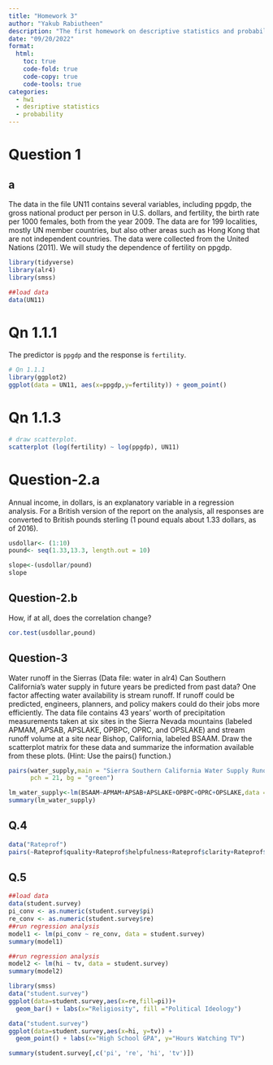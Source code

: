 ---
title: "Homework 3"
author: "Yakub Rabiutheen"
description: "The first homework on descriptive statistics and probability"
date: "09/20/2022"
format:
  html:
    toc: true
    code-fold: true
    code-copy: true
    code-tools: true
categories:
  - hw1
  - desriptive statistics 
  - probability
---

# Question 1

## a

The data in the file UN11 contains several variables, including ppgdp, the gross national product per person in U.S. dollars, and fertility, the birth rate per 1000 females, both from the year 2009. The data are for 199 localities, mostly UN member countries, but also other areas such as Hong Kong that are not independent countries. The data were collected from the United Nations (2011). We will study the dependence of fertility on ppgdp.



```{r, echo=T}
library(tidyverse)
library(alr4)
library(smss)
```




```{r, echo=T}
##load data
data(UN11)
```

# Qn 1.1.1

The predictor is `ppgdp` and the response is `fertility`.




```{r}
# Qn 1.1.1
library(ggplot2)
ggplot(data = UN11, aes(x=ppgdp,y=fertility)) + geom_point()
```


# Qn 1.1.3

```{r}
# draw scatterplot.
scatterplot (log(fertility) ~ log(ppgdp), UN11)
```


# Question-2.a


Annual income, in dollars, is an explanatory variable in a regression analysis. For a British version of the report on the analysis, all responses are converted to British pounds sterling (1 pound equals about 1.33 dollars, as of 2016).

```{r}
usdollar<- (1:10)
pound<- seq(1.33,13.3, length.out = 10)

slope<-(usdollar/pound)
slope
```

## Question-2.b

How, if at all, does the correlation change?
```{r}
cor.test(usdollar,pound)
```


## Question-3


Water runoff in the Sierras (Data file: water in alr4) Can Southern California's water supply in future years be predicted from past data? One factor affecting water availability is stream runoff. If runoff could be predicted, engineers, planners, and policy makers could do their jobs more efficiently. The data file contains 43 years' worth of precipitation measurements taken at six sites in the Sierra Nevada mountains (labeled APMAM, APSAB, APSLAKE, OPBPC, OPRC, and OPSLAKE) and stream runoff volume at a site near Bishop, California, labeled BSAAM. Draw the scatterplot matrix for these data and summarize the information available from these plots. (Hint: Use the pairs() function.)






```{r}
pairs(water_supply,main = "Sierra Southern California Water Supply Runoff",
      pch = 21, bg = "green")
```


```{r}
lm_water_supply<-lm(BSAAM~APMAM+APSAB+APSLAKE+OPBPC+OPRC+OPSLAKE,data = water)
summary(lm_water_supply)
```

## Q.4

```{r}
data("Rateprof")
pairs(~Rateprof$quality+Rateprof$helpfulness+Rateprof$clarity+Rateprof$easiness+Rateprof$raterInterest, lwd=2, labels = c("QUALITY", "HELPFULNESS", "CLARITY", "EASINESS", "Rater INTEREST"), pch=19, cex = 0.75, col = "blue")
```


## Q.5


```{r}
##load data
data(student.survey)
pi_conv <- as.numeric(student.survey$pi)
re_conv <- as.numeric(student.survey$re)
##run regression analysis
model1 <- lm(pi_conv ~ re_conv, data = student.survey)
summary(model1)
```


```{r}
##run regression analysis
model2 <- lm(hi ~ tv, data = student.survey)
summary(model2)
```


```{r}
library(smss)
data("student.survey")
ggplot(data=student.survey,aes(x=re,fill=pi))+
  geom_bar() + labs(x="Religiosity", fill ="Political Ideology")
```

```{r}
data("student.survey")
ggplot(data=student.survey,aes(x=hi, y=tv)) +
  geom_point() + labs(x="High School GPA", y="Hours Watching TV")  
```







```{r}
summary(student.survey[,c('pi', 're', 'hi', 'tv')])
```

